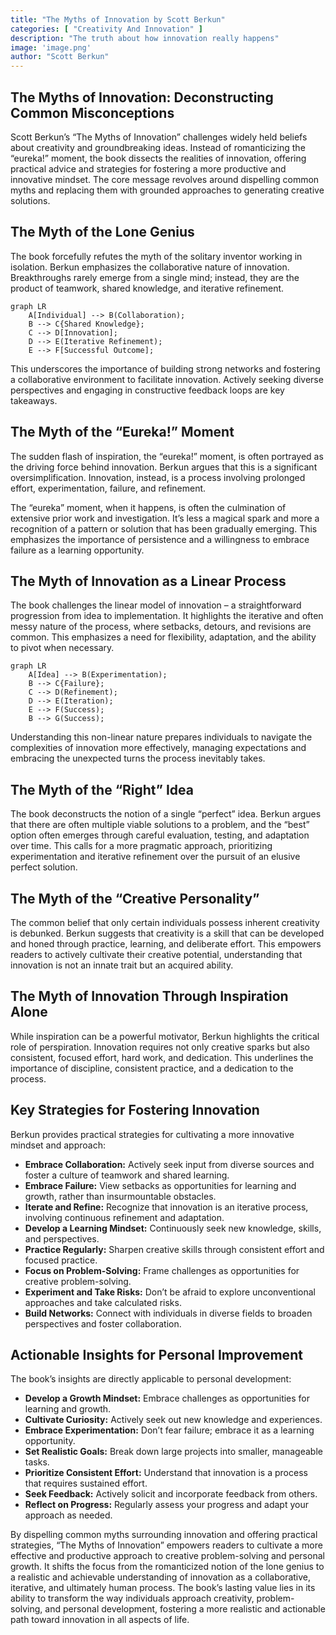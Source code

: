 ```yaml
---
title: "The Myths of Innovation by Scott Berkun"
categories: [ "Creativity And Innovation" ]
description: "The truth about how innovation really happens"
image: 'image.png'
author: "Scott Berkun"
---
```

## The Myths of Innovation: Deconstructing Common Misconceptions

Scott Berkun's "The Myths of Innovation" challenges widely held beliefs about creativity and groundbreaking ideas.  Instead of romanticizing the "eureka!" moment, the book dissects the realities of innovation, offering practical advice and strategies for fostering a more productive and innovative mindset.  The core message revolves around dispelling common myths and replacing them with grounded approaches to generating creative solutions.


## The Myth of the Lone Genius

The book forcefully refutes the myth of the solitary inventor working in isolation.  Berkun emphasizes the collaborative nature of innovation.  Breakthroughs rarely emerge from a single mind; instead, they are the product of teamwork, shared knowledge, and iterative refinement.

```mermaid
graph LR
    A[Individual] --> B(Collaboration);
    B --> C{Shared Knowledge};
    C --> D[Innovation];
    D --> E(Iterative Refinement);
    E --> F[Successful Outcome];
```

This underscores the importance of building strong networks and fostering a collaborative environment to facilitate innovation. Actively seeking diverse perspectives and engaging in constructive feedback loops are key takeaways.


## The Myth of the "Eureka!" Moment

The sudden flash of inspiration, the "eureka!" moment, is often portrayed as the driving force behind innovation.  Berkun argues that this is a significant oversimplification.  Innovation, instead, is a process involving prolonged effort, experimentation, failure, and refinement.  

The "eureka" moment, when it happens, is often the culmination of extensive prior work and investigation.  It's less a magical spark and more a recognition of a pattern or solution that has been gradually emerging.  This emphasizes the importance of persistence and a willingness to embrace failure as a learning opportunity.


## The Myth of Innovation as a Linear Process

The book challenges the linear model of innovation – a straightforward progression from idea to implementation.  It highlights the iterative and often messy nature of the process, where setbacks, detours, and revisions are common. This emphasizes a need for flexibility, adaptation, and the ability to pivot when necessary.

```mermaid
graph LR
    A[Idea] --> B(Experimentation);
    B --> C{Failure};
    C --> D(Refinement);
    D --> E(Iteration);
    E --> F(Success);
    B --> G(Success);
```

Understanding this non-linear nature prepares individuals to navigate the complexities of innovation more effectively, managing expectations and embracing the unexpected turns the process inevitably takes.


## The Myth of the "Right" Idea

The book deconstructs the notion of a single "perfect" idea.  Berkun argues that there are often multiple viable solutions to a problem, and the "best" option often emerges through careful evaluation, testing, and adaptation over time. This calls for a more pragmatic approach, prioritizing experimentation and iterative refinement over the pursuit of an elusive perfect solution.


##  The Myth of the "Creative Personality"

The common belief that only certain individuals possess inherent creativity is debunked.  Berkun suggests that creativity is a skill that can be developed and honed through practice, learning, and deliberate effort. This empowers readers to actively cultivate their creative potential, understanding that innovation is not an innate trait but an acquired ability.


##  The Myth of Innovation Through Inspiration Alone

While inspiration can be a powerful motivator, Berkun highlights the critical role of perspiration.  Innovation requires not only creative sparks but also consistent, focused effort, hard work, and dedication.  This underlines the importance of discipline, consistent practice, and a dedication to the process.


## Key Strategies for Fostering Innovation

Berkun provides practical strategies for cultivating a more innovative mindset and approach:

* **Embrace Collaboration:** Actively seek input from diverse sources and foster a culture of teamwork and shared learning.
* **Embrace Failure:** View setbacks as opportunities for learning and growth, rather than insurmountable obstacles.
* **Iterate and Refine:**  Recognize that innovation is an iterative process, involving continuous refinement and adaptation.
* **Develop a Learning Mindset:** Continuously seek new knowledge, skills, and perspectives.
* **Practice Regularly:**  Sharpen creative skills through consistent effort and focused practice.
* **Focus on Problem-Solving:**  Frame challenges as opportunities for creative problem-solving.
* **Experiment and Take Risks:**  Don't be afraid to explore unconventional approaches and take calculated risks.
* **Build Networks:** Connect with individuals in diverse fields to broaden perspectives and foster collaboration.


##  Actionable Insights for Personal Improvement

The book's insights are directly applicable to personal development:

* **Develop a Growth Mindset:** Embrace challenges as opportunities for learning and growth.
* **Cultivate Curiosity:**  Actively seek out new knowledge and experiences.
* **Embrace Experimentation:**  Don't fear failure; embrace it as a learning opportunity.
* **Set Realistic Goals:** Break down large projects into smaller, manageable tasks.
* **Prioritize Consistent Effort:**  Understand that innovation is a process that requires sustained effort.
* **Seek Feedback:**  Actively solicit and incorporate feedback from others.
* **Reflect on Progress:** Regularly assess your progress and adapt your approach as needed.


By dispelling common myths surrounding innovation and offering practical strategies, "The Myths of Innovation" empowers readers to cultivate a more effective and productive approach to creative problem-solving and personal growth. It shifts the focus from the romanticized notion of the lone genius to a realistic and achievable understanding of innovation as a collaborative, iterative, and ultimately human process.  The book's lasting value lies in its ability to transform the way individuals approach creativity, problem-solving, and personal development, fostering a more realistic and actionable path toward innovation in all aspects of life.

